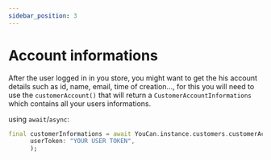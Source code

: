 ```yaml
---
sidebar_position: 3
---
```


# Account informations

After the user logged in in you store, you might want to get the his account details such as id, name, email, time of creation..., for this you will need to use the `customerAccount()` that will return a `CustomerAccountInformations` which contains all your users informations.

using `await`/`async`:

```dart
final customerInformations = await YouCan.instance.customers.customerAccount(
      userToken: "YOUR USER TOKEN",
      );
```
